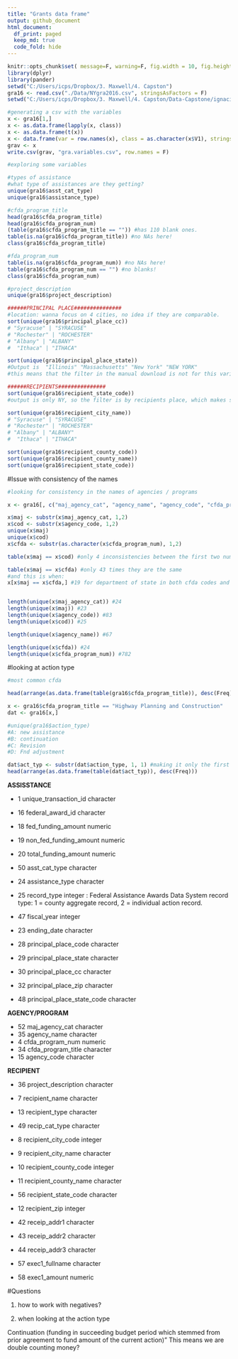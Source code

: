 ```yaml
---
title: "Grants data frame"
output: github_document
html_document:
  df_print: paged
  keep_md: true
  code_fold: hide
---
```


```r
knitr::opts_chunk$set( message=F, warning=F, fig.width = 10, fig.height = 10 )
library(dplyr)
library(pander)
setwd("C:/Users/icps/Dropbox/3. Maxwell/4. Capston")
gra16 <- read.csv("./Data/NYgra2016.csv", stringsAsFactors = F)
setwd("C:/Users/icps/Dropbox/3. Maxwell/4. Capston/Data-Capstone/ignacio")

```


```r
#generating a csv with the variables
x <- gra16[1,]
x <- as.data.frame(lapply(x, class))
x <- as.data.frame(t(x))
x <- data.frame(var = row.names(x), class = as.character(x$V1), stringsAsFactors = F)
grav <- x
write.csv(grav, "gra.variables.csv", row.names = F)

```

```r
#exploring some variables

#types of assistance
#what type of assistances are they getting?
unique(gra16$asst_cat_type)
unique(gra16$assistance_type)

#cfda_program_title
head(gra16$cfda_program_title)
head(gra16$cfda_program_num)
(table(gra16$cfda_program_title == "")) #has 110 blank ones.
table(is.na(gra16$cfda_program_title)) #no NAs here!
class(gra16$cfda_program_title)

#fda_program_num
table(is.na(gra16$cfda_program_num)) #no NAs here!
table(gra16$cfda_program_num == "") #no blanks!
class(gra16$cfda_program_num)

#project_description
unique(gra16$project_description)

######PRINCIPAL PLACE###############
#location: wanna focus on 4 cities, no idea if they are comparable.
sort(unique(gra16$principal_place_cc))
# "Syracuse" | "SYRACUSE"   
# "Rochester" | "ROCHESTER"
# "Albany" | "ALBANY"
#  "Ithaca" | "ITHACA" 

sort(unique(gra16$principal_place_state)) 
#Output is  "Illinois" "Massachusetts" "New York" "NEW YORK"
#this means that the filter in the manual download is not for this variable. 

######RECIPIENTS###############
sort(unique(gra16$recipient_state_code)) 
#output is only NY, so the filter is by recipients place, which makes sense because if we are an IDA we should care about the recipient not the pop.

sort(unique(gra16$recipient_city_name)) 
# "Syracuse" | "SYRACUSE"   
# "Rochester" | "ROCHESTER"
# "Albany" | "ALBANY"
#  "Ithaca" | "ITHACA" 

sort(unique(gra16$recipient_county_code))
sort(unique(gra16$recipient_county_name))
sort(unique(gra16$recipient_state_code))

```

#Issue with consistency of the names
```r
#looking for consistency in the names of agencies / programs

x <- gra16[, c("maj_agency_cat", "agency_name", "agency_code", "cfda_program_num", "cfda_program_title")]

x$maj <- substr(x$maj_agency_cat, 1,2)
x$cod <- substr(x$agency_code, 1,2)
unique(x$maj)
unique(x$cod)
x$cfda <- substr(as.character(x$cfda_program_num), 1,2)

table(x$maj == x$cod) #only 4 inconsistencies between the first two numbers of agency maj and agency code.

table(x$maj == x$cfda) #only 43 times they are the same
#and this is when:
x[x$maj == x$cfda,] #19 for department of state in both cfda codes and agency code


length(unique(x$maj_agency_cat)) #24
length(unique(x$maj)) #23
length(unique(x$agency_code)) #83
length(unique(x$cod)) #25

length(unique(x$agency_name)) #67

length(unique(x$cfda)) #24
length(unique(x$cfda_program_num)) #782

```


#looking at action type

```r
#most common cfda

head(arrange(as.data.frame(table(gra16$cfda_program_title)), desc(Freq)))

x <- gra16$cfda_program_title == "Highway Planning and Construction"
dat <- gra16[x,]

#unique(gra16$action_type)
#A: new assistance
#B: continuation
#C: Revision
#D: Fnd adjustment

dat$act_typ <- substr(dat$action_type, 1, 1) #making it only the first code letter
head(arrange(as.data.frame(table(dat$act_typ)), desc(Freq)))

```



**ASSISSTANCE**

* 1	unique_transaction_id	character
* 16	federal_award_id	character

* 18	fed_funding_amount	numeric
* 19	non_fed_funding_amount	numeric
* 20	total_funding_amount	numeric

* 50	asst_cat_type	character
* 24	assistance_type	character
* 25	record_type	integer             :  Federal Assistance Awards Data System record type: 1 = county aggregate record, 2 = individual action record.
* 47	fiscal_year	integer

* 23	ending_date	character

* 28	principal_place_code	character
* 29	principal_place_state	character
* 30	principal_place_cc	character
* 32	principal_place_zip	character
* 48	principal_place_state_code	character

**AGENCY/PROGRAM**

* 52	maj_agency_cat	character
* 35	agency_name	character
* 4	  cfda_program_num	numeric
* 34	cfda_program_title	character
* 15	agency_code	character

**RECIPIENT**

* 36	project_description	character
* 7	recipient_name	character
* 13	recipient_type	character
* 49	recip_cat_type	character

* 8	recipient_city_code	integer
* 9	recipient_city_name	character
* 10	recipient_county_code	integer
* 11	recipient_county_name	character
* 56	recipient_state_code	character
* 12	recipient_zip	integer
* 42	receip_addr1	character
* 43	receip_addr2	character
* 44	receip_addr3	character

* 57	exec1_fullname	character
* 58	exec1_amount	numeric

#Questions

1. how to work with negatives?

2. when looking at the action type 

Continuation (funding in succeeding budget period which stemmed from prior agreement to fund amount of the current action)"  This means we are double counting money?